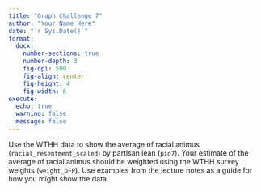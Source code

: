 ```yaml
---
title: "Graph Challenge 7"
author: "Your Name Here"
date: "`r Sys.Date()`"
format: 
  docx:
    number-sections: true
    number-depth: 3
    fig-dpi: 500
    fig-align: center
    fig-height: 4
    fig-width: 6
execute: 
  echo: true
  warning: false
  message: false
---
```


Use the WTHH data to show the average of racial animus (`racial_resentment_scaled`) by partisan lean (`pid7`). Your estimate of the average of racial animus should be weighted using the WTHH survey weights (`weight_DFP`). Use examples from the lecture notes as a guide for how you might show the data.


